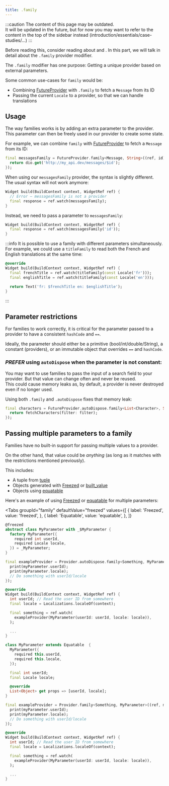 ```yaml
---
title: .family
---
```



:::caution
The content of this page may be outdated.  
It will be updated in the future, but for now you may want to refer to the content
in the top of the sidebar instead (introduction/essentials/case-studies/...)
:::

Before reading this, consider reading about <Link documentID="concepts2/providers"/> and <Link documentID="concepts/reading"/>.
In this part, we will talk in detail about the `.family` provider modifier.

The `.family` modifier has one purpose: Getting a unique provider based on external parameters.

Some common use-cases for `family` would be:

- Combining [FutureProvider] with `.family` to fetch a `Message` from its ID
- Passing the current `Locale` to a provider, so that we can handle translations

## Usage

The way families works is by adding an extra parameter to the provider.
This parameter can then be freely used in our provider to create some state.

For example, we can combine `family` with [FutureProvider] to fetch
a `Message` from its ID:

```dart
final messagesFamily = FutureProvider.family<Message, String>((ref, id) async {
  return dio.get('http://my_api.dev/messages/$id');
});
```

When using our `messagesFamily` provider, the syntax is slightly different.  
The usual syntax will not work anymore:

```dart
Widget build(BuildContext context, WidgetRef ref) {
  // Error – messagesFamily is not a provider
  final response = ref.watch(messagesFamily);
}
```

Instead, we need to pass a parameter to `messagesFamily`:

```dart
Widget build(BuildContext context, WidgetRef ref) {
  final response = ref.watch(messagesFamily('id'));
}
```

:::info
It is possible to use a family with different parameters simultaneously.  
For example, we could use a `titleFamily` to read both the French and English
translations at the same time:

```dart
@override
Widget build(BuildContext context, WidgetRef ref) {
  final frenchTitle = ref.watch(titleFamily(const Locale('fr')));
  final englishTitle = ref.watch(titleFamily(const Locale('en')));

  return Text('fr: $frenchTitle en: $englishTitle');
}
```

:::

## Parameter restrictions

For families to work correctly, it is critical for the parameter passed to
a provider to have a consistent `hashCode` and `==`.

Ideally, the parameter should either be a primitive (bool/int/double/String),
a constant (providers), or an immutable object that overrides `==` and `hashCode`.

### _PREFER_ using `autoDispose` when the parameter is not constant:

You may want to use families to pass the input of a search field to your provider.
But that value can change often and never be reused.  
This could cause memory leaks as, by default, a provider is never destroyed even
if no longer used.

Using both `.family` and `.autoDispose` fixes that memory leak:

```dart
final characters = FutureProvider.autoDispose.family<List<Character>, String>((ref, filter) async {
  return fetchCharacters(filter: filter);
});
```

## Passing multiple parameters to a family

Families have no built-in support for passing multiple values to a provider.

On the other hand, that value could be _anything_ (as long as it matches with
the restrictions mentioned previously).

This includes:

- A tuple from [tuple](http://pub.dev/packages/tuple)
- Objects generated with [Freezed] or [built_value](https://pub.dev/packages/built_value)
- Objects using [equatable](https://pub.dev/packages/equatable)

Here's an example of using [Freezed] or [equatable] for multiple parameters:

<Tabs
  groupId="family"
  defaultValue="freezed"
  values={[
    { label: 'Freezed', value: 'freezed', },
    { label: 'Equatable', value: 'equatable', },
  ]}
>

<TabItem value="freezed">

```dart
@freezed
abstract class MyParameter with _$MyParameter {
  factory MyParameter({
    required int userId,
    required Locale locale,
  }) = _MyParameter;
}

final exampleProvider = Provider.autoDispose.family<Something, MyParameter>((ref, myParameter) {
  print(myParameter.userId);
  print(myParameter.locale);
  // Do something with userId/locale
});

@override
Widget build(BuildContext context, WidgetRef ref) {
  int userId; // Read the user ID from somewhere
  final locale = Localizations.localeOf(context);

  final something = ref.watch(
    exampleProvider(MyParameter(userId: userId, locale: locale)),
  );

  ...
}
```

</TabItem>
<TabItem value="equatable">

```dart
class MyParameter extends Equatable  {
  MyParameter({
    required this.userId,
    required this.locale,
  });

  final int userId;
  final Locale locale;

  @override
  List<Object> get props => [userId, locale];
}

final exampleProvider = Provider.family<Something, MyParameter>((ref, myParameter) {
  print(myParameter.userId);
  print(myParameter.locale);
  // Do something with userId/locale
});

@override
Widget build(BuildContext context, WidgetRef ref) {
  int userId; // Read the user ID from somewhere
  final locale = Localizations.localeOf(context);

  final something = ref.watch(
    exampleProvider(MyParameter(userId: userId, locale: locale)),
  );

  ...
}
```

</TabItem>
</Tabs>

[freezed]: https://pub.dev/packages/freezed
[equatable]: https://pub.dev/packages/equatable
[futureprovider]: https://pub.dev/documentation/hooks_riverpod/3.0.0-dev.16/hooks_riverpod/FutureProvider-class.html
